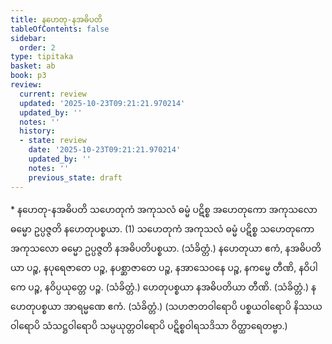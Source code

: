 ```yaml
---
title: နဟေတု-နအဓိပတိ
tableOfContents: false
sidebar:
  order: 2
type: tipitaka
basket: ab
book: p3
review:
  current: review
  updated: '2025-10-23T09:21:21.970214'
  updated_by: ''
  notes: ''
  history:
  - state: review
    date: '2025-10-23T09:21:21.970214'
    updated_by: ''
    notes: ''
    previous_state: draft
---
```



<ReviewStatus review={frontmatter.review} showDetails={true} />

<HypothesisAnnotation frontmatter={frontmatter} />

<DynamicBreadcrumb />

<Paragraph type="center" book="p3">
* နဟေတု-နအဓိပတိ
</Paragraph>

<Division number="11" book="p3" e="ch" v="39" p="327">

<Paragraph number="1267" book="p3">
သဟေတုကံ အကုသလံ ဓမ္မံ ပဋိစ္စ အဟေတုကော အကုသလော ဓမ္မော ဥပ္ပဇ္ဇတိ နဟေတုပစ္စယာ. (1)
</Paragraph>

<Paragraph number="1268" book="p3">
သဟေတုကံ အကုသလံ ဓမ္မံ ပဋိစ္စ သဟေတုကော အကုသလော ဓမ္မော ဥပ္ပဇ္ဇတိ နအဓိပတိပစ္စယာ. (သံခိတ္တံ.)
</Paragraph>

</Division>
<Division number="12" book="p3" e="ch" v="39" p="327">

<Paragraph number="1269" book="p3">
နဟေတုယာ ဧကံ, နအဓိပတိယာ ပဉ္စ, နပုရေဇာတေ ပဉ္စ, နပစ္ဆာဇာတေ ပဉ္စ, နအာသေဝနေ ပဉ္စ, နကမ္မေ တီဏိ, နဝိပါကေ ပဉ္စ, နဝိပ္ပယုတ္တေ ပဉ္စ. (သံခိတ္တံ.)
</Paragraph>

<Paragraph number="1270" book="p3">
ဟေတုပစ္စယာ နအဓိပတိယာ တီဏိ. (သံခိတ္တံ.)
</Paragraph>

<Paragraph number="1271" book="p3">
နဟေတုပစ္စယာ အာရမ္မဏေ ဧကံ. (သံခိတ္တံ.)
</Paragraph>

<Paragraph number="1272" book="p3">
(သဟဇာတဝါရောပိ ပစ္စယဝါရောပိ နိဿယဝါရောပိ သံသဋ္ဌဝါရောပိ သမ္ပယုတ္တဝါရောပိ ပဋိစ္စဝါရသဒိသာ ဝိတ္ထာရေတဗ္ဗာ.)
</Paragraph>
</Division>